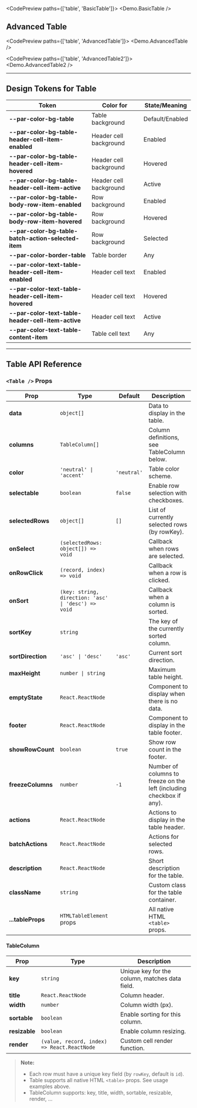 
<CodePreview paths={['table', 'BasicTable']}>
  <Demo.BasicTable />
</CodePreview>

## Advanced Table

<CodePreview paths={['table', 'AdvancedTable']}>
  <Demo.AdvancedTable />
</CodePreview>

<CodePreview paths={['table', 'AdvancedTable2']}>
  <Demo.AdvancedTable2 />
</CodePreview>

<div className='h-96' />

---

## Design Tokens for Table

| **Token**                                           | **Color for**          | **State/Meaning** |
| --------------------------------------------------- | ---------------------- | ----------------- |
| **--par-color-bg-table**                            | Table background       | Default/Enabled   |
| **--par-color-bg-table-header-cell-item-enabled**   | Header cell background | Enabled           |
| **--par-color-bg-table-header-cell-item-hovered**   | Header cell background | Hovered           |
| **--par-color-bg-table-header-cell-item-active**    | Header cell background | Active            |
| **--par-color-bg-table-body-row-item-enabled**      | Row background         | Enabled           |
| **--par-color-bg-table-body-row-item-hovered**      | Row background         | Hovered           |
| **--par-color-bg-table-batch-action-selected-item** | Row background         | Selected          |
| **--par-color-border-table**                        | Table border           | Any               |
| **--par-color-text-table-header-cell-item-enabled** | Header cell text       | Enabled           |
| **--par-color-text-table-header-cell-item-hovered** | Header cell text       | Hovered           |
| **--par-color-text-table-header-cell-item-active**  | Header cell text       | Active            |
| **--par-color-text-table-content-item**             | Table cell text        | Any               |

---

## Table API Reference

### `<Table />` Props

| **Prop**          | **Type**                                            | **Default** | **Description**                                                      |
| ----------------- | --------------------------------------------------- | ----------- | -------------------------------------------------------------------- |
| **data**          | `object[]`                                          |             | Data to display in the table.                                        |
| **columns**       | `TableColumn[]`                                     |             | Column definitions, see TableColumn below.                           |
| **color**         | `'neutral' \| 'accent'`                             | `'neutral'` | Table color scheme.                                                  |
| **selectable**    | `boolean`                                           | `false`     | Enable row selection with checkboxes.                                |
| **selectedRows**  | `object[]`                                          | `[]`        | List of currently selected rows (by rowKey).                         |
| **onSelect**      | `(selectedRows: object[]) => void`                  |             | Callback when rows are selected.                                     |
| **onRowClick**    | `(record, index) => void`                           |             | Callback when a row is clicked.                                      |
| **onSort**        | `(key: string, direction: 'asc' \| 'desc') => void` |             | Callback when a column is sorted.                                    |
| **sortKey**       | `string`                                            |             | The key of the currently sorted column.                              |
| **sortDirection** | `'asc' \| 'desc'`                                   | `'asc'`     | Current sort direction.                                              |
| **maxHeight**     | `number \| string`                                  |             | Maximum table height.                                                |
| **emptyState**    | `React.ReactNode`                                   |             | Component to display when there is no data.                          |
| **footer**        | `React.ReactNode`                                   |             | Component to display in the table footer.                            |
| **showRowCount**  | `boolean`                                           | `true`      | Show row count in the footer.                                        |
| **freezeColumns** | `number`                                            | `-1`        | Number of columns to freeze on the left (including checkbox if any). |
| **actions**       | `React.ReactNode`                                   |             | Actions to display in the table header.                              |
| **batchActions**  | `React.ReactNode`                                   |             | Actions for selected rows.                                           |
| **description**   | `React.ReactNode`                                   |             | Short description for the table.                                     |
| **className**     | `string`                                            |             | Custom class for the table container.                                |
| **...tableProps** | `HTMLTableElement` props                            |             | All native HTML `<table>` props.                                     |

#### TableColumn

| **Prop**      | **Type**                                    | **Description**                                |
| ------------- | ------------------------------------------- | ---------------------------------------------- |
| **key**       | `string`                                    | Unique key for the column, matches data field. |
| **title**     | `React.ReactNode`                           | Column header.                                 |
| **width**     | `number`                                    | Column width (px).                             |
| **sortable**  | `boolean`                                   | Enable sorting for this column.                |
| **resizable** | `boolean`                                   | Enable column resizing.                        |
| **render**    | `(value, record, index) => React.ReactNode` | Custom cell render function.                   |

> **Note:**
>
> - Each row must have a unique key field (by `rowKey`, default is `id`).
> - Table supports all native HTML `<table>` props. See usage examples above.
> - TableColumn supports: key, title, width, sortable, resizable, render, ...
